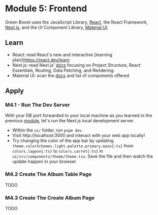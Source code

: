 # Module 5: Frontend

Green Boost uses the JavaScript Library, [React](https://react.dev/), the React Framework, [Next.js](https://nextjs.org/), and the UI Component Library, [Material UI](https://mui.com/).

## Learn
- React: read React's new and interactive [learning plan])https://react.dev/learn
- Next.js: read Next.js' [docs](https://nextjs.org/docs) focusing on Project Structure, React Essentials, Routing, Data Fetching, and Rendering.
- Material UI: scan the [docs](https://mui.com/material-ui/getting-started/) and list of components offered.

## Apply

### M4.1 - Run The Dev Server
With your DB port forwarded to your local machine as you learned in the previous [module](./m4-backend#m42---db-gui), let's run the Next.js local development server.
- Within the `ui/` folder, run `pnpm dev`.
- Visit http://localhost:3000 and interact with your web app locally!
- Try changing the color of the app bar by updating `theme.colorSchemes.light.palette.primary.main{:ts}` from `colors.lagoon{:ts}` to `colors.carrot{:ts}` in `ui/src/components/theme/theme.tsx`. Save the file and then watch the update happen in your browser

### M4.2 Create The Album Table Page
TODO

### M4.3 Create The Create Album Page
TODO